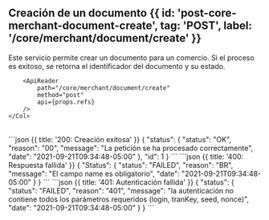 
<MissingTranslationBanner />

## Creación de un documento {{ id: 'post-core-merchant-document-create', tag: 'POST', label: '/core/merchant/document/create' }}

<Row>
    <Col>
        Este servicio permite crear un documento para un comercio. Si el proceso es exitoso, se retorna el identificador del documento y su estado.
    
        <ApiReader
            path="/core/merchant/document/create"
            method="post"
            api={props.refs}
        />
    </Col>
    
</Row>

<Row>
    <Col>
        <ApiReader
            path="/core/merchant/document/create"
            method="post"
            type="response"
            api={props.refs}
        />
    </Col>
        <Col sticky>
        <br />
        <CodeGroup title="Respuesta">
```json {{ title: '200: Creación exitosa' }}
{
  "status": {
    "status": "OK",
    "reason": "00",
    "message": "La petición se ha procesado correctamente",
    "date": "2021-09-21T09:34:48-05:00"
  },
  "id": 1
}
```
```json {{ title: '400: Respuesta fallida' }}
{
  "Status": {
    "status": "FAILED",
    "reason": "BR",
    "message": "El campo name es obligatorio",
    "date": "2021-09-21T09:34:48-05:00"
  }
}
```
```json {{ title: '401: Autenticación fallida' }}
{
  "status": {
    "status": "FAILED",
    "reason": "401",
    "message": "la autenticación no contiene todos los parámetros requeridos (login, tranKey, seed, nonce)",
    "date": "2021-09-21T09:34:48-05:00"
  }
}
```
        </CodeGroup>
    </Col>
</Row>

